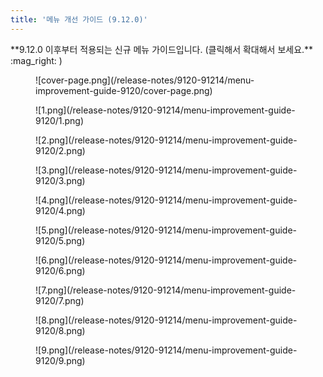 ```yaml
---
title: '메뉴 개선 가이드 (9.12.0)'
---
```



<Callout type="info" emoji="🟣">
**9.12.0 이후부터 적용되는 신규 메뉴 가이드입니다. (클릭해서 확대해서 보세요.** :mag_right: )
</Callout>

<figure data-layout="center" data-align="center">
![cover-page.png](/release-notes/9120-91214/menu-improvement-guide-9120/cover-page.png)
</figure>

<figure data-layout="center" data-align="center">
![1.png](/release-notes/9120-91214/menu-improvement-guide-9120/1.png)
</figure>

<figure data-layout="center" data-align="center">
![2.png](/release-notes/9120-91214/menu-improvement-guide-9120/2.png)
</figure>

<figure data-layout="center" data-align="center">
![3.png](/release-notes/9120-91214/menu-improvement-guide-9120/3.png)
</figure>

<figure data-layout="center" data-align="center">
![4.png](/release-notes/9120-91214/menu-improvement-guide-9120/4.png)
</figure>

<figure data-layout="center" data-align="center">
![5.png](/release-notes/9120-91214/menu-improvement-guide-9120/5.png)
</figure>

<figure data-layout="center" data-align="center">
![6.png](/release-notes/9120-91214/menu-improvement-guide-9120/6.png)
</figure>

<figure data-layout="center" data-align="center">
![7.png](/release-notes/9120-91214/menu-improvement-guide-9120/7.png)
</figure>

<figure data-layout="center" data-align="center">
![8.png](/release-notes/9120-91214/menu-improvement-guide-9120/8.png)
</figure>

<figure data-layout="center" data-align="center">
![9.png](/release-notes/9120-91214/menu-improvement-guide-9120/9.png)
</figure>


